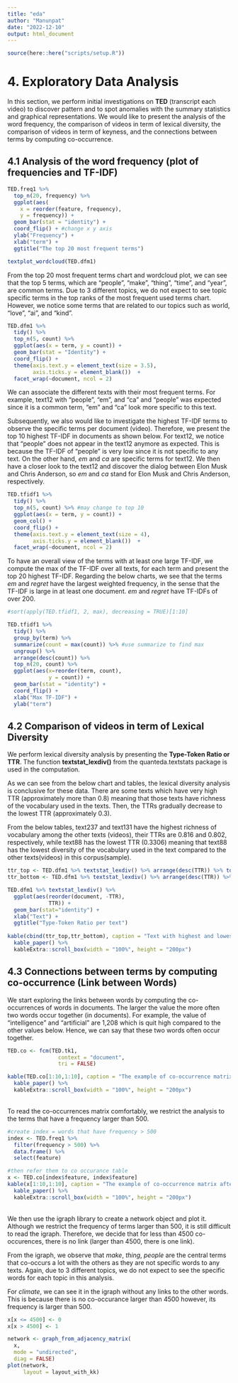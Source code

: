 ```yaml
---
title: "eda"
author: "Manunpat"
date: "2022-12-10"
output: html_document
---
```


```r
source(here::here("scripts/setup.R"))
```

# 4. Exploratory Data Analysis  

In this section, we perform initial investigations on **TED** (transcript each video) to discover pattern and to spot anomalies with the summary statistics and graphical representations. We would like to present the analysis of the word frequency, the comparison of videos in term of lexical diversity, the comparison of videos in term of keyness, and the connections between terms by computing co-occurrence.

## 4.1 Analysis of the word frequency (plot of frequencies and TF-IDF)

```r

TED.freq1 %>% 
  top_n(20, frequency) %>%
  ggplot(aes(
    x = reorder(feature, frequency),
    y = frequency)) + 
  geom_bar(stat = "identity") +
  coord_flip() + #change x y axis
  ylab("Frequency") + 
  xlab("term") +
  ggtitle("The top 20 most frequent terms")

textplot_wordcloud(TED.dfm1)

```

From the top 20 most frequent terms chart and wordcloud plot, we can see that the top 5 terms, which are "people", "make", "thing", "time", and "year", are common terms. Due to 3 different topics, we do not expect to see topic specific terms in the top ranks of the most frequent used terms chart. However, we notice some terms that are related to our topics such as world, "love", "ai", and "kind". 

```r
TED.dfm1 %>% 
  tidy() %>% 
  top_n(5, count) %>% 
  ggplot(aes(x = term, y = count)) + 
  geom_bar(stat = "Identity") + 
  coord_flip() +
  theme(axis.text.y = element_text(size = 3.5),
        axis.ticks.y = element_blank())  + 
  facet_wrap(~document, ncol = 2)
```

We can associate the different texts with their most frequent terms. For example, text12 with “people”, “em”, and “ca” and "people" was expected since it is a common term, “em” and "ca" look more specific to this text.

Subsequently, we also would like to investigate the highest TF-IDF terms to observe the specific terms per document (video). Therefore, we present the top 10 highest TF-IDF in documents as shown below. For text12, we notice that "people" does not appear in the text12 anymore as expected. This is because the TF-IDF of "people" is very low since it is not specific to any text. On the other hand, *em* and *ca* are specific terms for text12. We then have a closer look to the text12 and discover the dialog between Elon Musk and Chris Anderson, so *em* and *ca* stand for Elon Musk and Chris Anderson, respectively.

```r

TED.tfidf1 %>% 
  tidy() %>% 
  top_n(5, count) %>% #may change to top 10
  ggplot(aes(x = term, y = count)) + 
  geom_col() + 
  coord_flip() + 
  theme(axis.text.y = element_text(size = 4),
        axis.ticks.y = element_blank())  + 
  facet_wrap(~document, ncol = 2)

```

To have an overall view of the terms with at least one large TF-IDF, we compute the max of the TF-IDF over all texts, for each term and present the top 20 highest TF-IDF. Regarding the below charts, we see that the terms *em* and *regret* have the largest weighted frequency, in the sense that the TF-IDF is large in at least one document. *em* and *regret* have TF-IDFs of over 200.

```r

#sort(apply(TED.tfidf1, 2, max), decreasing = TRUE)[1:10]

TED.tfidf1 %>% 
  tidy() %>%
  group_by(term) %>%
  summarize(count = max(count)) %>% #use summarize to find max
  ungroup() %>% 
  arrange(desc(count)) %>%
  top_n(20, count) %>%
  ggplot(aes(x=reorder(term, count),
             y = count)) + 
  geom_bar(stat = "identity") + 
  coord_flip() +
  xlab("Max TF-IDF") + 
  ylab("term")
```

## 4.2 Comparison of videos in term of Lexical Diversity

We perform lexical diversity analysis by presenting the **Type-Token Ratio or TTR**. The function **textstat_lexdiv()** from the quanteda.textstats package is used in the computation.

As we can see from the below chart and tables, the lexical diversity analysis is conclusive for these data. There are some texts which have very high TTR (approximately more than 0.8) meaning that those texts have richness of the vocabulary used in the texts. Then, the TTRs gradually decrease to the lowest TTR (approximately 0.3).

From the below tables, text237 and text131 have the highest richness of vocabulary among the other texts (videos), their TTRs are 0.816 and 0.802, respectively, while text88 has the lowest TTR (0.3306) meaning that text88 has the lowest diversity of the vocabulary used in the text compared to the other texts(videos) in this corpus(sample).

```r
ttr_top <- TED.dfm1 %>% textstat_lexdiv() %>% arrange(desc(TTR)) %>% top_n(10, TTR)
ttr_bottom <- TED.dfm1 %>% textstat_lexdiv() %>% arrange(desc(TTR)) %>% top_n(-10, TTR)

TED.dfm1 %>% textstat_lexdiv() %>% 
  ggplot(aes(reorder(document, -TTR),
             TTR)) + 
  geom_bar(stat="identity") +
  xlab("Text") +
  ggtitle("Type-Token Ratio per text")
 
kable(cbind(ttr_top,ttr_bottom), caption = "Text with highest and lowest TTR", caption.above = TRUE) %>%
  kable_paper() %>%  
  kableExtra::scroll_box(width = "100%", height = "200px")
```

## 4.3 Connections between terms by computing co-occurrence (Link between Words)

We start exploring the links between words by computing the co-occurrences of words in documents. The larger the value the more often two words occur together (in documents). For example, the value of "intelligence" and "artificial" are 1,208 which is quit high compared to the other values below. Hence, we can say that these two words often occur together. 

```r
TED.co <- fcm(TED.tk1, 
                context = "document", 
                tri = FALSE)

kable(TED.co[1:10,1:10], caption = "The example of co-occurrence matrix", caption.above = TRUE) %>%
  kable_paper() %>%  
  kableExtra::scroll_box(width = "100%", height = "200px")

```
<br>
To read the co-occurrences matrix comfortably, we restrict the analysis to the terms that have a frequency larger than 500.

```r
#create index = words that have frequency > 500
index <- TED.freq1 %>% 
  filter(frequency > 500) %>% 
  data.frame() %>% 
  select(feature)

#then refer them to co occurance table
x <- TED.co[index$feature, index$feature]
kable(x[1:10,1:10], caption = "The example of co-occurrence matrix after restricted the frequency larger than 500", caption.above = TRUE) %>%
  kable_paper() %>%  
  kableExtra::scroll_box(width = "100%", height = "200px")

```
<br>
We then use the igraph library to create a network object and plot it. Although we restrict the frequency of terms larger than 500, it is still difficult to read the igraph. Therefore, we decide that for less than 4500 co-occurences, there is no link (larger than 4500, there is one link).

From the igraph, we observe that *make*, *thing*, *people* are the central terms that co-occurs a lot with the others as they are not specific words to any texts. Again, due to 3 different topics, we do not expect to see the specific words for each topic in this analysis.

For *climate*, we can see it in the igraph without any links to the other words. This is because there is no co-occurance larger than 4500 however, its frequency is larger than 500.

```r
x[x <= 4500] <- 0
x[x > 4500] <- 1

network <- graph_from_adjacency_matrix(
  x,
  mode = "undirected",
  diag = FALSE)
plot(network,
     layout = layout_with_kk)

```



